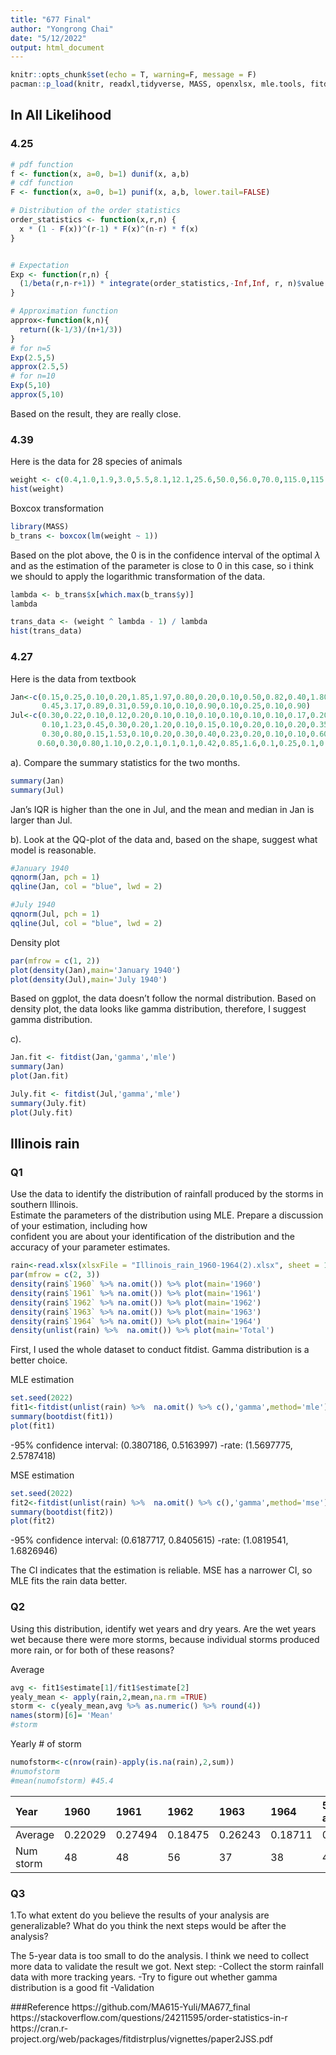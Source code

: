 ```yaml
---
title: "677 Final"
author: "Yongrong Chai"
date: "5/12/2022"
output: html_document
---
```


```r
knitr::opts_chunk$set(echo = T, warning=F, message = F)
pacman::p_load(knitr, readxl,tidyverse, MASS, openxlsx, mle.tools, fitdistrplus, deconvolveR )
```

## In All Likelihood

### 4.25
```r
# pdf function
f <- function(x, a=0, b=1) dunif(x, a,b) 
# cdf function
F <- function(x, a=0, b=1) punif(x, a,b, lower.tail=FALSE) 

# Distribution of the order statistics
order_statistics <- function(x,r,n) {
  x * (1 - F(x))^(r-1) * F(x)^(n-r) * f(x)
}


# Expectation
Exp <- function(r,n) {
  (1/beta(r,n-r+1)) * integrate(order_statistics,-Inf,Inf, r, n)$value
} 

# Approximation function
approx<-function(k,n){
  return((k-1/3)/(n+1/3)) 
}
# for n=5
Exp(2.5,5)
approx(2.5,5)
# for n=10
Exp(5,10)
approx(5,10)
```

Based on the result, they are really close.


### 4.39
Here is the data for 28 species of animals
```r
weight <- c(0.4,1.0,1.9,3.0,5.5,8.1,12.1,25.6,50.0,56.0,70.0,115.0,115.0,119.5,154.5,157.0,175.0,179.0,180.0,406.0)
hist(weight)
```

Boxcox transformation
```r
library(MASS)
b_trans <- boxcox(lm(weight ~ 1))
```

Based on the plot above, the 0 is in the confidence interval of the optimal $\lambda$ and as the estimation of the parameter is close to 0 in this case, so i think we should to apply the logarithmic transformation of the data.

```r
lambda <- b_trans$x[which.max(b_trans$y)] 
lambda
```

```r
trans_data <- (weight ^ lambda - 1) / lambda
hist(trans_data)
```


### 4.27
Here is the data from textbook
```r
Jan<-c(0.15,0.25,0.10,0.20,1.85,1.97,0.80,0.20,0.10,0.50,0.82,0.40,1.80,0.20,1.12,1.83,
       0.45,3.17,0.89,0.31,0.59,0.10,0.10,0.90,0.10,0.25,0.10,0.90)
Jul<-c(0.30,0.22,0.10,0.12,0.20,0.10,0.10,0.10,0.10,0.10,0.10,0.17,0.20,2.80,0.85,0.10,
       0.10,1.23,0.45,0.30,0.20,1.20,0.10,0.15,0.10,0.20,0.10,0.20,0.35,0.62,0.20,1.22,
       0.30,0.80,0.15,1.53,0.10,0.20,0.30,0.40,0.23,0.20,0.10,0.10,0.60,0.20,0.50,0.15,
      0.60,0.30,0.80,1.10,0.2,0.1,0.1,0.1,0.42,0.85,1.6,0.1,0.25,0.1,0.2,0.1)
```

a). Compare the summary statistics for the two months.
```r
summary(Jan)
summary(Jul)
```

Jan's IQR is higher than the one in Jul, and the mean and median in Jan is larger than Jul. 

b). Look at the QQ-plot of the data and, based on the shape, suggest what model is reasonable.
```r
#January 1940
qqnorm(Jan, pch = 1)
qqline(Jan, col = "blue", lwd = 2)
```

```r
#July 1940
qqnorm(Jul, pch = 1)
qqline(Jul, col = "blue", lwd = 2)
```
Density plot
```r
par(mfrow = c(1, 2))  
plot(density(Jan),main='January 1940')
plot(density(Jul),main='July 1940')
```
Based on ggplot, the data doesn't follow the normal distribution.
Based on density plot, the data looks like gamma distribution, therefore, I suggest gamma distribution.

c).
```r
Jan.fit <- fitdist(Jan,'gamma','mle')
summary(Jan)
plot(Jan.fit)
```

```r
July.fit <- fitdist(Jul,'gamma','mle')
summary(July.fit)
plot(July.fit)
```

## Illinois rain

### Q1 
Use the data to identify the distribution of rainfall produced by the storms in southern Illinois.  
Estimate the parameters of the distribution using MLE. Prepare a discussion of your estimation, including how  
confident you are about your identification of the distribution and the accuracy of your parameter estimates.

```r
rain<-read.xlsx(xlsxFile = "Illinois_rain_1960-1964(2).xlsx", sheet = 1, skipEmptyRows = FALSE)
par(mfrow = c(2, 3))  
density(rain$`1960` %>% na.omit()) %>% plot(main='1960')
density(rain$`1961` %>% na.omit()) %>% plot(main='1961')
density(rain$`1962` %>% na.omit()) %>% plot(main='1962')
density(rain$`1963` %>% na.omit()) %>% plot(main='1963')
density(rain$`1964` %>% na.omit()) %>% plot(main='1964')
density(unlist(rain) %>%  na.omit()) %>% plot(main='Total')
```
First, I used the whole dataset to conduct fitdist.
Gamma distribution is a better choice.

MLE estimation
```r
set.seed(2022)
fit1<-fitdist(unlist(rain) %>%  na.omit() %>% c(),'gamma',method='mle')
summary(bootdist(fit1))
plot(fit1)
```
-95% confidence interval: (0.3807186, 0.5163997)
-rate: (1.5697775, 2.5787418)   

MSE estimation
```r
set.seed(2022)
fit2<-fitdist(unlist(rain) %>%  na.omit() %>% c(),'gamma',method='mse')
summary(bootdist(fit2))
plot(fit2)
```
-95% confidence interval: (0.6187717, 0.8405615)
-rate: (1.0819541, 1.6826946)   
   
The CI indicates that the estimation is reliable. MSE has a narrower CI, so MLE fits the rain data better.

### Q2
Using this distribution, identify wet years and dry years. Are the wet years wet because there were
more storms, because individual storms produced more rain, or for both of these reasons?

Average 
```r
avg <- fit1$estimate[1]/fit1$estimate[2]   
yealy_mean <- apply(rain,2,mean,na.rm =TRUE) 
storm <- c(yealy_mean,avg %>% as.numeric() %>% round(4))
names(storm)[6]= 'Mean'
#storm
```

Yearly # of storm
```r
numofstorm<-c(nrow(rain)-apply(is.na(rain),2,sum))
#numofstorm
#mean(numofstorm) #45.4
```

|Year      |1960    |1961    |1962    |1963    |1964    | 5-year average|
|:---------|:-------|:-------|:-------|:-------|:-------|:-------       |
|Average   |0.22029 |0.27494 |0.18475 |0.26243 |0.18711 |0.22440        |
|Num storm |48      |48      |56      |37      |38      |45.4           |

### Q3
1.To what extent do you believe the results of your analysis are generalizable? What do you think the next steps would be after the analysis? 

The 5-year data is too small to do the analysis. I think we need to collect more data to validate the result we got.
Next step:
-Collect the storm rainfall data with more tracking years.
-Try to figure out whether gamma distribution is a good fit
-Validation


###Reference
https://github.com/MA615-Yuli/MA677_final
https://stackoverflow.com/questions/24211595/order-statistics-in-r
https://cran.r-project.org/web/packages/fitdistrplus/vignettes/paper2JSS.pdf
